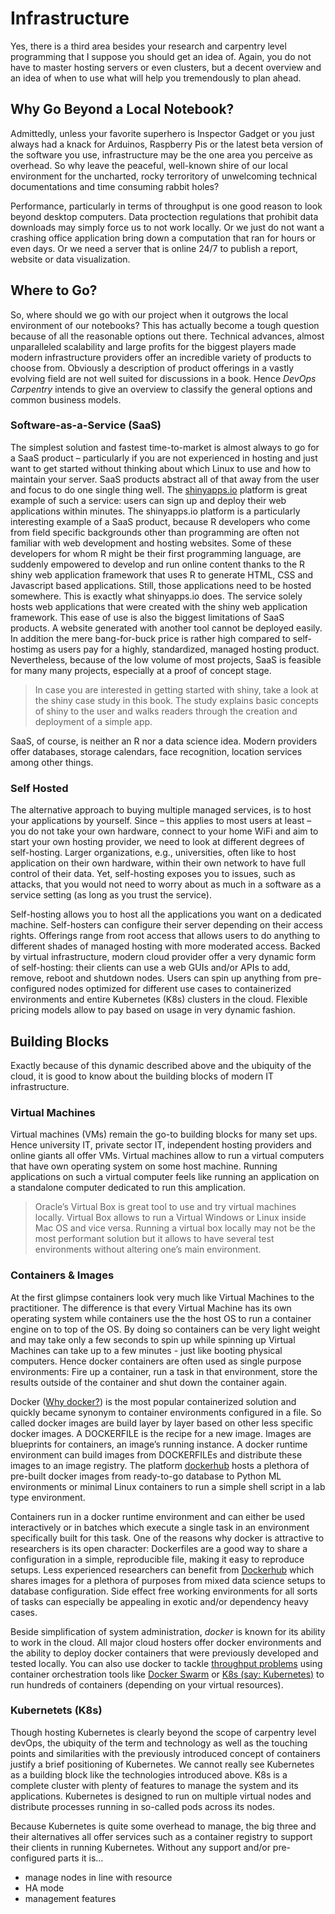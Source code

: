 # Infrastructure

Yes, there is a third area besides your research and carpentry level programming that I suppose you should get an idea of. Again, you do not have to master hosting servers or even clusters, but a decent overview and an idea of when to use what will
help you tremendously to plan ahead. 

## Why Go Beyond a Local Notebook?

Admittedly, unless your favorite superhero is Inspector Gadget or you just always had a knack for Arduinos, Raspberry Pis or the latest beta version of the software you use, infrastructure may be the one area you perceive as overhead. So why leave the peaceful, well-known shire of our local environment for the uncharted, rocky terroritory of unwelcoming technical documentations and time consuming rabbit holes?

Performance, particularly in terms of throughput is one good reason to look beyond desktop computers. Data proctection regulations that prohibit data downloads may simply force us to not work locally. Or we just do not want a crashing office application bring down a computation that ran for hours or even days. Or we need a server that is online 24/7 to publish a report, website or data visualization. 


## Where to Go? 

So, where should we go with our project when it outgrows the local environment of our notebooks? This has actually become a tough question because of all the reasonable options out there. Technical advances, almost unparalleled scalability and large profits for the biggest players made modern infrastructure providers offer an incredible variety of products to choose from. Obviously a description of product offerings in a vastly evolving field are not well suited for discussions in a book. Hence *DevOps Carpentry* intends to give an overview to classify the general options and common business models. 

### Software-as-a-Service (SaaS)

The simplest solution and fastest time-to-market is almost always to go for a SaaS product -- particularly if you are not experienced in hosting and just want to get started without thinking about which Linux to use and how to maintain your server. SaaS products abstract all of that away from the user and focus to do one single thing well. The [shinyapps.io](https://shinyapps.io) platform is great example of such a service: users can sign up and deploy their web applications within minutes. The shinyapps.io platform is a particularly interesting example of a SaaS product, because R developers who come from field specific backgrounds other than programming are often not familiar with web development and hosting websites. Some of these developers for whom R might be their first programming language, are suddenly empowered to develop and run online content thanks to the R shiny web application framework that uses R to generate HTML, CSS and Javascript based applications. Still, those applications need to be hosted somewhere. This is exactly what shinyapps.io does. The service solely hosts web applications that were created with the shiny web application framework. This ease of use is also the biggest limitations of SaaS products. A website generated with another tool cannot be deployed easily. In addition the mere bang-for-buck price is rather high compared to self-hostimg as users pay for a highly, standardized, managed hosting product. Nevertheless, because of the low volume of most projects, SaaS is feasible for many many projects, especially at a proof of concept stage.

>In case you are interested in getting started with shiny, take a look at the shiny case study in this book. The study explains basic concepts of shiny to the user and walks readers through the creation and deployment of a simple app. 

SaaS, of course, is neither an R nor a data science idea. Modern providers offer databases, storage calendars, face recognition, location services among other things. 


### Self Hosted

The alternative approach to buying multiple managed services, is to host your applications by yourself. 
Since -- this applies to most users at least -- you do not take your own hardware, connect to your home WiFi and aim to start your own hosting provider, we need to look at different degrees of self-hosting. Larger organizations, e.g., universities, often like to host application on their own hardware, within their own network to have full control of their data. Yet, self-hosting exposes you to issues, such as attacks, that you would not need to worry about as much in a software as a service setting (as long as you trust the service). 

Self-hosting allows you to host all the applications you want on a dedicated machine. Self-hosters can configure their server depending on their access rights. Offerings range from root access that allows users to do anything to different shades of managed hosting with more moderated access. Backed by virtual infrastructure, modern cloud provider offer a very dynamic form of self-hosting: their clients can use a web GUIs and/or APIs to add, remove, reboot and shutdown nodes. Users can spin up anything from pre-configured nodes optimized for different use cases to containerized environments and entire Kubernetes (K8s) clusters in the cloud. Flexible pricing models allow to pay based on usage in very dynamic fashion. 




## Building Blocks

Exactly because of this dynamic described above and the ubiquity of the cloud, it is good to know about the building blocks of modern IT infrastructure. 


### Virtual Machines
Virtual machines (VMs) remain the go-to building blocks for many set ups. Hence university IT, private sector IT, independent hosting providers and online giants all offer VMs. Virtual machines allow to run a virtual computers that have own operating system on some host machine. Running applications on such a virtual computer feels like running an application on a standalone computer dedicated to run this amplication.

>Oracle's Virtual Box is great tool to use and try virtual machines locally. Virtual Box allows to run a Virtual Windows or Linux inside Mac OS and vice versa. Running a virtual box locally may not be the most performant solution but it allows to have several test environments without altering one's main environment. 


### Containers & Images

At the first glimpse containers look very much like Virtual Machines to the practitioner. The difference is that every Virtual Machine has its own operating system while containers use the the host OS to run a container engine on to top of the OS. By doing so containers can be very light weight and may take only a few seconds to spin up while spinning up Virtual Machines can take up to a few minutes - just like booting physical computers. Hence docker containers are often used as single purpose environments: Fire up a container, run a task in that environment, store the results outside of the container and shut down the container again. 

Docker ([Why docker?](https://www.docker.com/why-docker)) is the most popular containerized solution and quickly became synonym to container environments configured in a file. So called docker images are build layer by layer based on other less specific docker images. A DOCKERFILE is the recipe for a new image. Images are blueprints for containers, an image's running instance. A docker runtime environment can build images from DOCKERFILEs and distribute these images to an image registry. The platform [dockerhub](https://dockerhub.com) hosts a plethora of pre-built docker images from ready-to-go database to Python ML environments or minimal Linux containers to run a simple shell script in a lab type environment. 

Containers run in a docker runtime environment and can either be used interactively or in batches which execute a single task in an environment specifically built for this task. One of the reasons why docker is attractive to researchers is its open character: Dockerfiles are a good way to share a configuration in a simple, reproducible file, making it easy to reproduce setups. Less experienced researchers can benefit from [Dockerhub](https://hub.docker.com/) which shares images for a plethora of purposes from mixed data science setups to database configuration. Side effect free working environments for all sorts of tasks can especially be appealing in exotic and/or dependency heavy cases. 

Beside simplification of system administration, *docker* is known for its ability to work in the cloud. All major cloud hosters offer docker environments and the ability to deploy docker containers that were previously developed and tested locally. You can also use docker to tackle [throughput problems](#glossary) using container orchestration tools like [Docker Swarm](https://docs.docker.com/engine/swarm/swarm-tutorial/) or [K8s (say: Kubernetes)](https://kubernetes.io/) to run hundreds of containers (depending on your virtual resources).

### Kubernetets (K8s)
Though hosting Kubernetes is clearly beyond the scope of carpentry level devOps, the ubiquity of the term and technology as well as the touching points and similarities with the previously introduced concept of containers justify a brief positioning of Kubernetes. We cannot really see Kubernetes as a building block like the technologies introduced above. K8s is a complete cluster with plenty of features to manage the system and its applications. Kubernetes is designed to run on multiple virtual nodes and distribute processes running in so-called pods across its nodes.

Because Kubernetes is quite some overhead to manage, the big three and their alternatives all offer services such as a container registry to support their clients in running Kubernetes. Without any support and/or pre-configured parts it is... 

- manage nodes in line with resource
- HA mode
- management features


